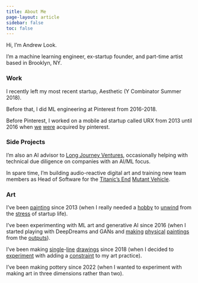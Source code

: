 ```yaml
---
title: About Me
page-layout: article
sidebar: false
toc: false
---
```


Hi, I'm Andrew Look.

I'm a machine learning engineer, ex-startup founder, and part-time artist based in Brooklyn, NY.

### Work

I recently left my most recent startup, Aesthetic (Y Combinator Summer 2018).

Before that, I did ML engineering at Pinterest from 2016-2018.

Before Pinterest, I worked on a mobile ad startup called URX from 2013 until 2016 when [we](https://venturebeat.com/marketing/pinterest-buys-deep-linking-startup-urx/) [were](https://www.wsj.com/articles/pinterest-acquires-mobile-ad-startup-urx-1462298027) acquired by pinterest.

### Side Projects

I'm also an AI advisor to [Long Journey Ventures](https://www.longjourney.vc/), occasionally helping with technical due diligence on companies with an AI/ML focus.

In spare time, I'm building audio-reactive digital art and training new team members as Head of Software for the [Titanic's End](https://github.com/titanicsend/LXStudio-TE) [Mutant Vehicle](https://www.instagram.com/titanicsend/).

### Art

I've been [painting](https://www.instagram.com/p/BZv08oaH4T8/?img_index=1) since 2013 (when I really needed a [hobby](https://www.instagram.com/p/BHFRHzNAB_y/) to [unwind](https://www.instagram.com/p/7GvJ0ak61s/) from the [stress](https://www.instagram.com/p/18k93Rk67V/) of startup life).

I've been experimenting with ML art and generative AI since 2016 (when I started playing with DeepDreams and GANs and [making](https://www.instagram.com/p/BTCIo5HhuJ5/) [physical](https://www.instagram.com/p/BZkhq4AH2va/) [paintings](https://www.instagram.com/p/BvdIQK3gUyM/) from the [outputs](https://www.instagram.com/p/BHtOyhLAkBj/)).

I've been making [single](https://www.instagram.com/p/B7Z1VMnAUnG/)-[line](https://www.instagram.com/p/B7KZ1BlADiB/) [drawings](https://www.instagram.com/p/CDRxJLwswYZ/) since 2018 (when I decided to [experiment](https://www.instagram.com/p/BpKxLh4lAtg/) with adding a [constraint](https://www.instagram.com/p/BpPXWjoFWkS/) to my art practice).

I've been making pottery since 2022 (when I wanted to experiment with making art in three dimensions rather than two).
